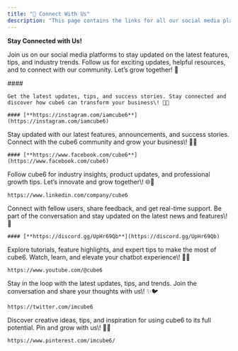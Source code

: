 ```yaml
---
title: "🤝 Connect With Us"
description: "This page contains the links for all our social media platforms."
---
```


**Stay Connected with Us\!**

Join us on our social media platforms to stay updated on the latest features, tips, and industry trends. Follow us for exciting updates, helpful resources, and to connect with our community. Let’s grow together\! 🌟

<CardGroup cols={3}>
  <Card title="Follow cube6 on Instagram!">
    #### 

    Get the latest updates, tips, and success stories. Stay connected and discover how cube6 can transform your business\! 🚀📱

    #### [**https://instagram.com/iamcube6**](https://instagram.com/iamcube6)
  </Card>
  <Card title="Join Us on Facebook!">
    Stay updated with our latest features, announcements, and success stories. Connect with the cube6 community and grow your business\! 🌟📘

    #### [**https://www.facebook.com/cube6**](https://www.facebook.com/cube6)
  </Card>
  <Card title="Connect with Us on LinkedIn!">
    Follow cube6 for industry insights, product updates, and professional growth tips. Let’s innovate and grow together\! 🌐🤝

    https://www.linkedin.com/company/cube6
  </Card>
  <Card title="Join Our Discord Community!">
    Connect with fellow users, share feedback, and get real-time support. Be part of the conversation and stay updated on the latest news and features\! 🎉

    #### [**https://discord.gg/UpHr69Qb**](https://discord.gg/UpHr69Qb)
  </Card>
  <Card title="Subscribe to Our YouTube Channel!">
    Explore tutorials, feature highlights, and expert tips to make the most of cube6. Watch, learn, and elevate your chatbot experience\! 🎥🔔

    https://www.youtube.com/@cube6
  </Card>
  <Card title="Follow Us on X (formerly Twitter)!">
    Stay in the loop with the latest updates, tips, and trends. Join the conversation and share your thoughts with us\! ✨🐦

    https://twitter.com/imcube6
  </Card>
  <Card title="Follow Us on Pinterest!">
    Discover creative ideas, tips, and inspiration for using cube6 to its full potential. Pin and grow with us\! 📌✨

    https://www.pinterest.com/imcube6/
  </Card>
</CardGroup>